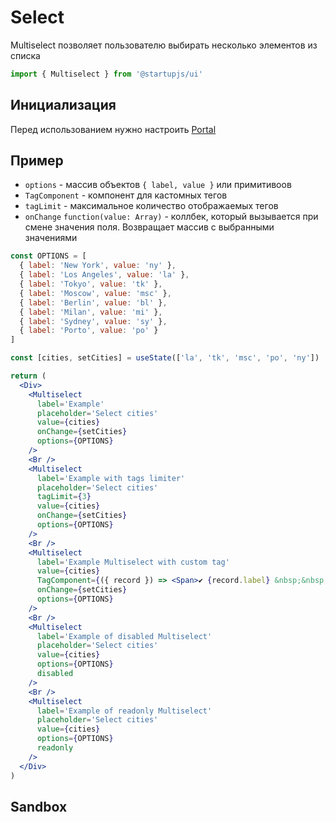 
# Select

Multiselect позволяет пользователю выбирать несколько элементов из списка

```jsx
import { Multiselect } from '@startupjs/ui'
```

## Инициализация

Перед использованием нужно настроить [Portal](/docs/components/Portal)

## Пример

- `options` - массив объектов ```{ label, value }``` или примитивоов
- `TagComponent` - компонент для кастомных тегов
- `tagLimit` - максимальное количество отображаемых тегов
- `onChange` ```function(value: Array)``` - коллбек, который вызывается при смене значения поля. Возвращает массив с выбранными значениями

```jsx example
const OPTIONS = [
  { label: 'New York', value: 'ny' },
  { label: 'Los Angeles', value: 'la' },
  { label: 'Tokyo', value: 'tk' },
  { label: 'Moscow', value: 'msc' },
  { label: 'Berlin', value: 'bl' },
  { label: 'Milan', value: 'mi' },
  { label: 'Sydney', value: 'sy' },
  { label: 'Porto', value: 'po' }
]

const [cities, setCities] = useState(['la', 'tk', 'msc', 'po', 'ny'])

return (
  <Div>
    <Multiselect
      label='Example'
      placeholder='Select cities'
      value={cities}
      onChange={setCities}
      options={OPTIONS}
    />
    <Br />
    <Multiselect
      label='Example with tags limiter'
      placeholder='Select cities'
      tagLimit={3}
      value={cities}
      onChange={setCities}
      options={OPTIONS}
    />
    <Br />
    <Multiselect
      label='Example Multiselect with custom tag'
      value={cities}
      TagComponent={({ record }) => <Span>✔ {record.label} &nbsp;&nbsp;&nbsp;&nbsp;</Span>}
      onChange={setCities}
      options={OPTIONS}
    />
    <Br />
    <Multiselect
      label='Example of disabled Multiselect'
      placeholder='Select cities'
      value={cities}
      options={OPTIONS}
      disabled
    />
    <Br />
    <Multiselect
      label='Example of readonly Multiselect'
      placeholder='Select cities'
      value={cities}
      options={OPTIONS}
      readonly
    />
  </Div>
)
```

## Sandbox

<Sandbox Component={Multiselect} />